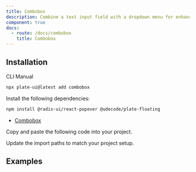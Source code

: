 ```yaml
---
title: Combobox
description: Combine a text input field with a dropdown menu for enhanced user interaction.
component: true
docs:
  - route: /docs/combobox
    title: Combobox
---
```


<ComponentPreview name="playground-demo" id="mention" />

## Installation

<Tabs defaultValue="cli">

<TabsList>
<TabsTrigger value="cli">CLI</TabsTrigger>
<TabsTrigger value="manual">Manual</TabsTrigger>
</TabsList>
<TabsContent value="cli">

```bash
npx plate-ui@latest add combobox
```

</TabsContent>

<TabsContent value="manual">

<Steps>

<Step>

Install the following dependencies:

```bash
npm install @radix-ui/react-popover @udecode/plate-floating
```

- [Combobox](/docs/combobox)

</Step>

<Step>

Copy and paste the following code into your project.

</Step>

<ComponentSource name="combobox" />

<Step>

Update the import paths to match your project setup.

</Step>

</Steps>

</TabsContent>

</Tabs>

## Examples

<ComponentSource name="emoji-combobox" />
<ComponentSource name="mention-combobox" />
